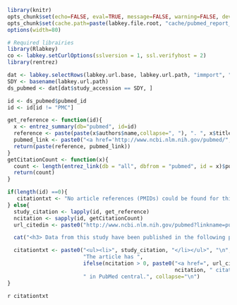 ```r
library(knitr)
opts_chunk$set(echo=FALSE, eval=TRUE, message=FALSE, warning=FALSE, dev="png", fig.width=6, fig.height=4, dpi=100, autodep=FALSE)
opts_chunk$set(cache.path=paste(labkey.file.root, "cache/pubmed_report_cache/", sep="/"), cache=TRUE)
options(width=80)
```
```r
# Required librairies
library(Rlabkey)
co <- labkey.setCurlOptions(sslversion = 1, ssl.verifyhost = 2)
library(rentrez)
```

```r
dat <- labkey.selectRows(labkey.url.base, labkey.url.path, "immport", "study_pubmed", colNameOpt="rname")
SDY <- basename(labkey.url.path)
ds_pubmed <- dat[dat$study_accession == SDY, ]
```

```r
id <- ds_pubmed$pubmed_id
id <- id[id != "PMC"]

get_reference <- function(id){
  x <- entrez_summary(db="pubmed", id=id)
  reference <- paste(paste(x$authors$name,collapse=", "), ". ", x$title, " <i>", x$source, "</i> ", x$volume, "(", x$issue, "), ", x$pubdate, ".", sep="")
  pubmed_link <- paste0("<a href='http://www.ncbi.nlm.nih.gov/pubmed/", id,"' target='_blank'>", "PMID:", id,"</a>")
  return(paste(reference, pubmed_link))
}
getCitationCount <- function(x){
  count <- length(entrez_link(db = "all", dbfrom = "pubmed", id = x)$pubmed_pubmed_citedin)
  return(count)
}

if(length(id) ==0){
   citationtxt <- "No article references (PMIDs) could be found for this study. If you think this is an error, please post a message on the <a href='https://www.immunespace.org/project/home/support/begin.view', target='_blank'>support board</a> and the ImmuneSpace team will update this information as soon as possible."
} else{
  study_citation <- lapply(id, get_reference)
  ncitation <- sapply(id, getCitationCount)
  url_citedin <- paste0("http://www.ncbi.nlm.nih.gov/pubmed?linkname=pubmed_pubmed_citedin&from_uid=", id)

  cat("<h3> Data from this study have been published in the following paper(s): </h3>\n")

  citationtxt <- paste0("<ul><li>", study_citation, "</li></ul>", "\n",
                        "The article has ",
                        ifelse(ncitation > 0, paste0("<a href=", url_citedin, " target='_blank'>",
                                                     ncitation, " citations</a>"), "0 citations"),
                        " in PubMed central.", collapse="\n")
}
```

`r citationtxt`

